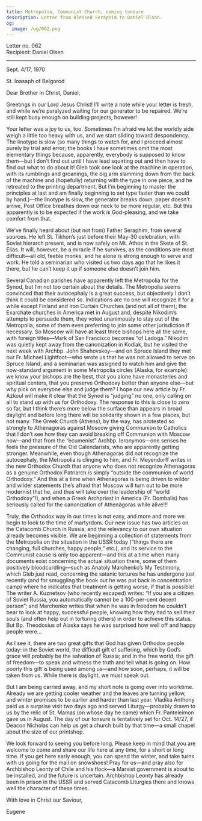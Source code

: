 ```yaml
---
title: Metropolia, Communist Church, coming tonsure
description: Letter from Blessed Seraphim to Daniel Olson.
og:
  image: /og/062.png
---
```


<div style={{textAlign:'right', fontFamily:'monospace'}}>Letter no. 062</div>
<div style={{textAlign:'left', fontFamily:'monospace'}}>Recipient: Daniel Olsen</div>

---

Sept. 4/17, 1970

St. Ioasaph of Belgorod

Dear Brother in Christ, Daniel,

Greetings in our Lord Jesus Christ! I’ll write a note while your letter is fresh, and while we’re paralyzed waiting for our generator to be repaired. We’re still kept busy enough on building projects, however!

Your letter was a joy to us, too. Sometimes I’m afraid we let the worldly side weigh a little too heavy with us, and we start sliding toward despondency. The linotype is slow (so many things to watch for, and I proceed almost purely by trial and error; the books I have sometimes omit the most elementary things because, apparently, everybody is supposed to know them—but I don’t find out until I have lead squirting out and then have to find out what to do about it! Gleb took one look at the machine in operation, with its rumblings and groanings, the big arm slamming down from the back of the machine and (hopefully) returning with the type in one piece, and he retreated to the printing department. But I’m beginning to master the principles at last and am finally beginning to set type faster than we could by hand.)—the linotype is slow, the generator breaks down, paper doesn’t arrive, Post Office breathes down our neck to be more regular, etc. But this apparently is to be expected if the work is God-pleasing, and we take comfort from that.

We’ve finally heard about (but not from) Father Seraphim, from several sources. He left St. Tikhon’s just before their May-30 celebration, with Soviet hierarch present, and is now safely on Mt. Athos in the Skete of St. Elias. It will, however, be a miracle if he survives, as the conditions are most difficult—all old, feeble monks, and he alone is strong enough to serve and work. He told a seminarian who visited us two days ago that he likes it there, but he can’t keep it up if someone else doesn’t join him.

Several Canadian parishes have apparently left the Metropolia for the Synod, but I’m not too certain about the details. The Metropolia seems convinced that their autocephaly is a great success, but objectively I don’t think it could be considered so. Indications are no one will recognize it for a while except Finland and Iron Curtain Churches (and not all of them); the Exarchate churches in America met in August and, despite Nikodim’s attempts to persuade them, they voted unanimously to stay out of the Metropolia, some of them even preferring to join some other jurisdiction if necessary. So Moscow will have at least three bishops here all the same, with foreign titles—Mark of San Francisco becomes “of Ladoga.” Nikodim was quietly kept away from the canonization in Kodiak, but he visited the next week with Archbp. John Shahovskoy—and on Spruce Island they met our Fr. Michael Lightfoot—who wrote us that he was not allowed to serve on Spruce Island, and a seminarian was assigned to watch him and give the now-standard argument in some Metropolia circles (Alaska, for example): we know your bishops are the best, that you alone have monasteries and spiritual centers, that you preserve Orthodoxy better than anyone else—but why pick on everyone else and judge them? I hope our new article by Fr. Azkoul will make it clear that the Synod is “judging” no one, only calling on all to stand up with us for Orthodoxy. The response to this is close to zero so far, but I think there’s more below the surface than appears in broad daylight and before long there will be solidarity shown in a few places, but not many. The Greek Church (Athens), by the way, has protested so strongly to Athenagoras against Moscow giving Communion to Catholics that I don’t see how they can avoid breaking off Communion with Moscow now—and that from the “ecumenist” Archbp. Ieronymos—one senses he feels the pressure of the Old Calendarists, who are apparently getting stronger. Meanwhile, even though Athenagoras did not recognize the autocephaly, the Metropolia is clinging to him, and Fr. Meyendorff writes in the new Orthodox Church that anyone who does not recognize Athenagoras as a genuine Orthodox Patriarch is simply “outside the communion of world Orthodoxy.” And this at a time when Athenagoras is being driven to wilder and wilder statements (he’s afraid that Moscow will turn out to be more modernist that he, and thus will take over the leadership of “world Orthodoxy”!), and when a Greek Archpriest in America (Fr. Dombalis) has seriously called for the canonization of Athenagoras while alive!!!

Truly, the Orthodox way in our times is not easy, and more and more we begin to look to the time of martyrdom. Our new issue has two articles on the Catacomb Church in Russia, and the relevancy to our own situation already becomes visible. We are beginning a collection of statements from the Metropolia on the situation in the USSR today (“things there are changing, full churches, happy people,” etc.), and its service to the Communist cause is only too apparent—and this at a time when many documents exist concerning the actual situation there, some of them positively bloodcurdling—such as Anatoly Marchenko’s My Testimony, which Gleb just read, concerning the satanic tortures he has undergone just recently (and for smuggling the book out he was put back in concentration camp) where he indicates that treatment is getting worse, if that is possible! The writer A. Kuznetsov (who recently escaped) writes: “If you are a citizen of Soviet Russia, you automatically cannot be a 100-per-cent decent person”; and Marchenko writes that when he was in freedom he couldn’t bear to look at happy, successful people, knowing how they had to sell their souls (and often help out in torturing others) in order to achieve this status. But Bp. Theodosius of Alaska says he was surprised how well off and happy people were…

As I see it, there are two great gifts that God has given Orthodox people today: in the Soviet world, the difficult gift of suffering, which by God’s grace will probably be the salvation of Russia; and in the free world, the gift of freedom—to speak and witness the truth and tell what is going on. How poorly this gift is being used among us—and how soon, perhaps, it will be taken from us. While there is daylight, we must speak out.

But I am being carried away, and my short note is going over into worktime. Already we are getting cooler weather and the leaves are turning yellow, and winter promises to be earlier and harder than last year. Vladika Anthony paid us a surprise visit two days ago and served Liturgy—probably drawn to us by the relic of St. Mamas (on whose day he came) which Fr. Panteleimon gave us in August. The day of our tonsure is tentatively set for Oct. 14/27, if Deacon Nicholas can help us get a church built by that time—a small chapel about the size of our printshop.

We look forward to seeing you before long. Please keep in mind that you are welcome to come and share our life here at any time, for a short or long time. If you get here early enough, you can spend the winter, and take turns with us going for the mail on snowshoes! Pray for us—and pray also for Archbishop Leonty of Chile and his flock—a Marxist government is about to be installed, and the future is uncertain. Archbishop Leonty has already been in prison in the USSR and served Catacomb Liturgies there and knows well the character of these times.

With love in Christ our Saviour,

Eugene